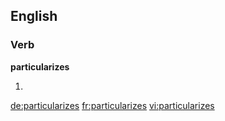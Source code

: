==English==

===Verb===
'''particularizes'''

# {{third-person singular of|[[particularize]]}}

[[de:particularizes]]
[[fr:particularizes]]
[[vi:particularizes]]
